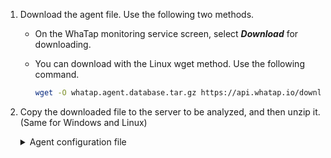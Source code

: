 1.  Download the agent file. Use the following two methods.

    -   On the WhaTap monitoring service screen, select **_Download_** for downloading.

    -   You can download with the Linux wget method. Use the following command.

        ```bash
        wget -O whatap.agent.database.tar.gz https://api.whatap.io/download/agent/whata.agent.database.tar.gz
        ```

2.  Copy the downloaded file to the server to be analyzed, and then unzip it. (Same for Windows and Linux)

    <details>
    <summary>Agent configuration file</summary>

    <Xclude product='cubrid'>

    | File name                      | Description                                                                                                                                                                                                                                                                                                                                                          |
    | ------------------------------ | -------------------------------------------------------------------------------------------------------------------------------------------------------------------------------------------------------------------------------------------------------------------------------------------------------------------------------------------------------------------- |
    | _whatap.conf_                  | This is the file where you can enter the address of the collection server that collects data from the database server and the server's project access key. For more information about the agent configuration, see [the following](agent-settings).                                                                                                                  |
    | _alert/alert.conf_             | This is the file that sets thresholds for monitoring items to be collected. An alert occurs when the threshold is exceeded.                                                                                                                                                                                                                                          |
    | _scripts/_                     | This directory contains the scripts that can remotely run SQL scripts.                                                                                                                                                                                                                                                                                               |
    | ⎿ _ps.sh_                      | This script fetches the process ID. When ending the agent process, the ID is referenced.                                                                                                                                                                                                                                                                             |
    | ⎿ _stop.sh_                    | This script is used when ending the agent process.                                                                                                                                                                                                                                                                                                                   |
    | ⎿ _uid.sh_ (_uid.bat_)         | This shell script file generates an encrypted UID by combining the database connection data. It creates the _db.user_ file. Once you have set it for the first time, it collects data from the database server to be monitored through the encrypted UID. <br/>For more details about creation of an account for monitoring, see [the following](install-agent#uid). |
    | ⎿ _start.sh_ (_start.bat_)     | This shell script file runs the agent. When the agent starts, it starts collecting monitoring data from the database server.                                                                                                                                                                                                                                         |
    | ⎿ _startd.sh_ (_startd.bat_)   | This shell script file runs the agent, which can be run in the background.                                                                                                                                                                                                                                                                                           |
    | _whatap.agent.dbx-`X.Y.Z`.jar_ | The Tracer program is a program that collects data from the database server and transmits the collected data to the server.                                                                                                                                                                                                                                          |
    | _jdbc_                         | This directory collects the libraries referenced for database server connection. Download the library for connecting the agent and database server and use it by setting the path in the class path option of Java.                                                                                                                                                  |
    | _xos/_                         | The directory contains the optional agent that can monitor the process usage of the database server.                                                                                                                                                                                                                                                                 |
    | ⎿ _xos.conf_                   | This file is used to enter the address and communication port of the agent server for collecting the process usage of the database server and transmitting the data.                                                                                                                                                                                                 |

    </Xclude>

    <InDoc product='cubrid'>

    | File name                      | Description                                                                                                                                                                                                                                                                                                                                                          |
    | ------------------------------ | -------------------------------------------------------------------------------------------------------------------------------------------------------------------------------------------------------------------------------------------------------------------------------------------------------------------------------------------------------------------- |
    | _whatap.conf_                  | This is the file where you can enter the address of the collection server that collects data from the database server and the server's project access key. For more information about the agent configuration, see [the following](agent-settings).                                                                                                                  |
    | _alert/alert.conf_             | This is the file that sets thresholds for monitoring items to be collected. An alert occurs when the threshold is exceeded.                                                                                                                                                                                                                                          |
    | _scripts/_                     | This directory contains the scripts that can remotely run SQL scripts.                                                                                                                                                                                                                                                                                               |
    | ⎿ _ps.sh_                      | This script fetches the process ID. When ending the agent process, the ID is referenced.                                                                                                                                                                                                                                                                             |
    | ⎿ _stop.sh_                    | This script is used when ending the agent process.                                                                                                                                                                                                                                                                                                                   |
    | ⎿ _uid.sh_ (_uid.bat_)         | This shell script file generates an encrypted UID by combining the database connection data. It creates the _db.user_ file. Once you have set it for the first time, it collects data from the database server to be monitored through the encrypted UID. <br/>For more details about creation of an account for monitoring, see [the following](install-agent#uid). |
    | ⎿ _start.sh_ (_start.bat_)     | This shell script file runs the agent. When the agent starts, it starts collecting monitoring data from the database server.                                                                                                                                                                                                                                         |
    | ⎿ _startd.sh_ (_startd.bat_)   | This shell script file runs the agent, which can be run in the background.                                                                                                                                                                                                                                                                                           |
    | _whatap.agent.dbx-`X.Y.Z`.jar_ | The Tracer program is a program that collects data from the database server and transmits the collected data to the server.                                                                                                                                                                                                                                          |
    | _jdbc_                         | This directory collects the libraries referenced for database server connection. Download the library for connecting the agent and database server and use it by setting the path in the class path option of Java.                                                                                                                                                  |
    | _xos/_                         | The directory contains the optional agent that can monitor the process usage of the database server.                                                                                                                                                                                                                                                                 |
    | ⎿ _xos.conf_                   | This file is used to enter the address and communication port of the agent server for collecting the process usage of the database server and transmitting the data.                                                                                                                                                                                                 |
    | _xcub/_                        | SQL 텍스트 수집과 지표 계산을 수행하는 부가 에이전트 파일이 들어있는 디렉터리입니다. 데이터베이스 서버에 설치해야 합니다.                                                                                                                                                                                                                                                                                               |
    | ⎿ _xcub.conf_                  | 데이터베이스 및 부가 에이전트 연결 정보를 입력하는 파일 입니다.                                                                                                                                                                                                                                                                                                                                 |

    </InDoc>

    </details>
